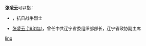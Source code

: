 '''张凌云'''可以指：
* {{link-en|张凌云 (1895年)|Zhang Lingyun}}，抗日战争烈士
* [[张凌云_(1931年)|张凌云 (1931年)]]，曾任中共辽宁省委组织部部长，辽宁省政协副主席

{{disambig}}

[[Category:三字张姓人名消歧义|ling]]